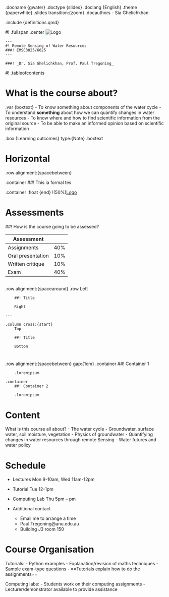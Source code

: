 .docname {gwater}
.doctype {slides}
.doclang {English}
.theme {paperwhite}
.slides transition:{zoom}
.docauthors
  - Sia Ghelichkhan

.include {definitions.qmd}


#!
.fullspan
  .center
    ![Logo](/Users/sghelichkhani/Workplace/teaching/gwater/image/logo.png)

    ---
    #! Remote Sensing of Water Resources
    ###! EMSC3025/6025
    ---

    ###! _Dr. Sia Ghelichkhan, Prof. Paul Tregoning_

#!
.tableofcontents

# What is the course about?
.var {boxtext}
    - To know something about components of the water cycle
    - To understand **something** about how we can quantify changes in water resources
    - To know where and how to find scientific information from the original source
    - To be able to make an informed opinion based on scientific information

.box {Learning outcomes} type:{Note}
    .boxtext


# Horizontal
.row alignment:{spacebetween}

  .container
    ##! This ia  formal tes

  .container
    .float {end}
      !(50%)[Logo](/Users/sghelichkhani/Workplace/teaching/gwater/image/logo.png)

# Assessments
##! How is the course going to be assessed?

|Assessment| |
|------ | ---- |
|Assignments |	40%|
|Oral presentation|	10%|
|Written critique | 10%|
|Exam | 40%|

##
.row alignment:{spacearound}
	.row
		Left

		##! Title

		Right

	---

	.column cross:{start}
		Top

		##! Title

		Bottom


#

.row alignment:{spacebetween} gap:{1cm}
	.container
		##! Container 1

		.loremipsum

	.container
		##! Container 2

		.loremipsum



# Content
What is this course all about?
- The water cycle
  - Groundwater, surface water, soil moisture, vegetation
- Physics of groundwater
- Quantifying changes in water resources through remote Sensing
- Water futures and water policy

# Schedule

  - Lectures Mon 9-10am, Wed 11am-12pm
  - Tutorial Tue 12-1pm
  - Computing Lab Thu 5pm – pm

  - Additional contact
    - Email me to arrange a time
    - Paul.Tregoning@anu.edu.au
    - Building J3 room 150

# Course Organisation
Tutorials:
- Python examples
- Explanation/revision of maths techniques
- Sample exam-type questions
- ==Tutorials explain how to do the assignments==

Computing labs:
- Students work on their computing assignments
- Lecturer/demonstrator available to provide assistance